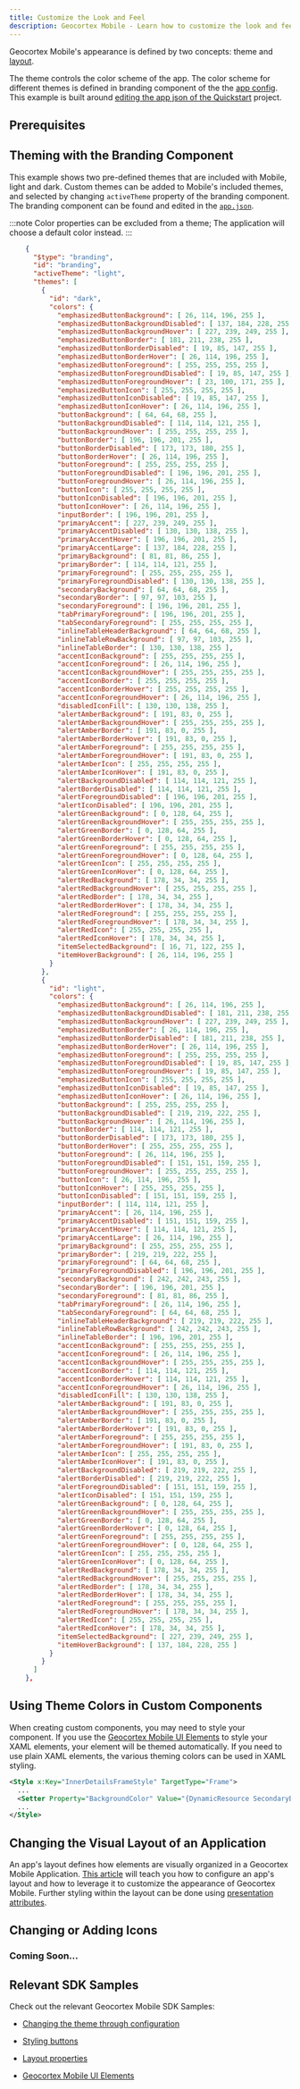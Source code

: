 ```yaml
---
title: Customize the Look and Feel
description: Geocortex Mobile - Learn how to customize the look and feel of your Geocortex Mobile application
---
```



Geocortex Mobile's appearance is defined by two concepts: theme and [layout](concepts-layout.mdx).

The theme controls the color scheme of the app. The color scheme for different themes is defined in branding component of the the [app config](concepts-app-config.mdx). This example is built around [editing the app json of the Quickstart](sdk-edit-layout-app-config.mdx) project.

## Prerequisites

<PrereqsSnippet />

<TweakConfigLayoutSnippet />

## Theming with the Branding Component

This example shows two pre-defined themes that are included with Mobile, light and dark. Custom themes can be added to Mobile's included themes, and selected by changing `activeTheme` property of the branding component.
The branding component can be found and edited in the [`app.json`](sdk-edit-layout-app-config.mdx).

:::note
Color properties can be excluded from a theme; The application will choose a default color instead.
:::

```json
    {
      "$type": "branding",
      "id": "branding",
      "activeTheme": "light",
      "themes": [
        {
          "id": "dark",
          "colors": {
            "emphasizedButtonBackground": [ 26, 114, 196, 255 ],
            "emphasizedButtonBackgroundDisabled": [ 137, 184, 228, 255 ],
            "emphasizedButtonBackgroundHover": [ 227, 239, 249, 255 ],
            "emphasizedButtonBorder": [ 181, 211, 238, 255 ],
            "emphasizedButtonBorderDisabled": [ 19, 85, 147, 255 ],
            "emphasizedButtonBorderHover": [ 26, 114, 196, 255 ],
            "emphasizedButtonForeground": [ 255, 255, 255, 255 ],
            "emphasizedButtonForegroundDisabled": [ 19, 85, 147, 255 ],
            "emphasizedButtonForegroundHover": [ 23, 100, 171, 255 ],
            "emphasizedButtonIcon": [ 255, 255, 255, 255 ],
            "emphasizedButtonIconDisabled": [ 19, 85, 147, 255 ],
            "emphasizedButtonIconHover": [ 26, 114, 196, 255 ],
            "buttonBackground": [ 64, 64, 68, 255 ],
            "buttonBackgroundDisabled": [ 114, 114, 121, 255 ],
            "buttonBackgroundHover": [ 255, 255, 255, 255 ],
            "buttonBorder": [ 196, 196, 201, 255 ],
            "buttonBorderDisabled": [ 173, 173, 180, 255 ],
            "buttonBorderHover": [ 26, 114, 196, 255 ],
            "buttonForeground": [ 255, 255, 255, 255 ],
            "buttonForegroundDisabled": [ 196, 196, 201, 255 ],
            "buttonForegroundHover": [ 26, 114, 196, 255 ],
            "buttonIcon": [ 255, 255, 255, 255 ],
            "buttonIconDisabled": [ 196, 196, 201, 255 ],
            "buttonIconHover": [ 26, 114, 196, 255 ],
            "inputBorder": [ 196, 196, 201, 255 ],
            "primaryAccent": [ 227, 239, 249, 255 ],
            "primaryAccentDisabled": [ 130, 130, 138, 255 ],
            "primaryAccentHover": [ 196, 196, 201, 255 ],
            "primaryAccentLarge": [ 137, 184, 228, 255 ],
            "primaryBackground": [ 81, 81, 86, 255 ],
            "primaryBorder": [ 114, 114, 121, 255 ],
            "primaryForeground": [ 255, 255, 255, 255 ],
            "primaryForegroundDisabled": [ 130, 130, 138, 255 ],
            "secondaryBackground": [ 64, 64, 68, 255 ],
            "secondaryBorder": [ 97, 97, 103, 255 ],
            "secondaryForeground": [ 196, 196, 201, 255 ],
            "tabPrimaryForeground": [ 196, 196, 201, 255 ],
            "tabSecondaryForeground": [ 255, 255, 255, 255 ],
            "inlineTableHeaderBackground": [ 64, 64, 68, 255 ],
            "inlineTableRowBackground": [ 97, 97, 103, 255 ],
            "inlineTableBorder": [ 130, 130, 138, 255 ],
            "accentIconBackground": [ 255, 255, 255, 255 ],
            "accentIconForeground": [ 26, 114, 196, 255 ],
            "accentIconBackgroundHover": [ 255, 255, 255, 255 ],
            "accentIconBorder": [ 255, 255, 255, 255 ],
            "accentIconBorderHover": [ 255, 255, 255, 255 ],
            "accentIconForegroundHover": [ 26, 114, 196, 255 ],
            "disabledIconFill": [ 130, 130, 138, 255 ],
            "alertAmberBackground": [ 191, 83, 0, 255 ],
            "alertAmberBackgroundHover": [ 255, 255, 255, 255 ],
            "alertAmberBorder": [ 191, 83, 0, 255 ],
            "alertAmberBorderHover": [ 191, 83, 0, 255 ],
            "alertAmberForeground": [ 255, 255, 255, 255 ],
            "alertAmberForegroundHover": [ 191, 83, 0, 255 ],
            "alertAmberIcon": [ 255, 255, 255, 255 ],
            "alertAmberIconHover": [ 191, 83, 0, 255 ],
            "alertBackgroundDisabled": [ 114, 114, 121, 255 ],
            "alertBorderDisabled": [ 114, 114, 121, 255 ],
            "alertForegroundDisabled": [ 196, 196, 201, 255 ],
            "alertIconDisabled": [ 196, 196, 201, 255 ],
            "alertGreenBackground": [ 0, 128, 64, 255 ],
            "alertGreenBackgroundHover": [ 255, 255, 255, 255 ],
            "alertGreenBorder": [ 0, 128, 64, 255 ],
            "alertGreenBorderHover": [ 0, 128, 64, 255 ],
            "alertGreenForeground": [ 255, 255, 255, 255 ],
            "alertGreenForegroundHover": [ 0, 128, 64, 255 ],
            "alertGreenIcon": [ 255, 255, 255, 255 ],
            "alertGreenIconHover": [ 0, 128, 64, 255 ],
            "alertRedBackground": [ 178, 34, 34, 255 ],
            "alertRedBackgroundHover": [ 255, 255, 255, 255 ],
            "alertRedBorder": [ 178, 34, 34, 255 ],
            "alertRedBorderHover": [ 178, 34, 34, 255 ],
            "alertRedForeground": [ 255, 255, 255, 255 ],
            "alertRedForegroundHover": [ 178, 34, 34, 255 ],
            "alertRedIcon": [ 255, 255, 255, 255 ],
            "alertRedIconHover": [ 178, 34, 34, 255 ],
            "itemSelectedBackground": [ 16, 71, 122, 255 ],
            "itemHoverBackground": [ 26, 114, 196, 255 ]
          }
        },
        {
          "id": "light",
          "colors": {
            "emphasizedButtonBackground": [ 26, 114, 196, 255 ],
            "emphasizedButtonBackgroundDisabled": [ 181, 211, 238, 255 ],
            "emphasizedButtonBackgroundHover": [ 227, 239, 249, 255 ],
            "emphasizedButtonBorder": [ 26, 114, 196, 255 ],
            "emphasizedButtonBorderDisabled": [ 181, 211, 238, 255 ],
            "emphasizedButtonBorderHover": [ 26, 114, 196, 255 ],
            "emphasizedButtonForeground": [ 255, 255, 255, 255 ],
            "emphasizedButtonForegroundDisabled": [ 19, 85, 147, 255 ],
            "emphasizedButtonForegroundHover": [ 19, 85, 147, 255 ],
            "emphasizedButtonIcon": [ 255, 255, 255, 255 ],
            "emphasizedButtonIconDisabled": [ 19, 85, 147, 255 ],
            "emphasizedButtonIconHover": [ 26, 114, 196, 255 ],
            "buttonBackground": [ 255, 255, 255, 255 ],
            "buttonBackgroundDisabled": [ 219, 219, 222, 255 ],
            "buttonBackgroundHover": [ 26, 114, 196, 255 ],
            "buttonBorder": [ 114, 114, 121, 255 ],
            "buttonBorderDisabled": [ 173, 173, 180, 255 ],
            "buttonBorderHover": [ 255, 255, 255, 255 ],
            "buttonForeground": [ 26, 114, 196, 255 ],
            "buttonForegroundDisabled": [ 151, 151, 159, 255 ],
            "buttonForegroundHover": [ 255, 255, 255, 255 ],
            "buttonIcon": [ 26, 114, 196, 255 ],
            "buttonIconHover": [ 255, 255, 255, 255 ],
            "buttonIconDisabled": [ 151, 151, 159, 255 ],
            "inputBorder": [ 114, 114, 121, 255 ],
            "primaryAccent": [ 26, 114, 196, 255 ],
            "primaryAccentDisabled": [ 151, 151, 159, 255 ],
            "primaryAccentHover": [ 114, 114, 121, 255 ],
            "primaryAccentLarge": [ 26, 114, 196, 255 ],
            "primaryBackground": [ 255, 255, 255, 255 ],
            "primaryBorder": [ 219, 219, 222, 255 ],
            "primaryForeground": [ 64, 64, 68, 255 ],
            "primaryForegroundDisabled": [ 196, 196, 201, 255 ],
            "secondaryBackground": [ 242, 242, 243, 255 ],
            "secondaryBorder": [ 196, 196, 201, 255 ],
            "secondaryForeground": [ 81, 81, 86, 255 ],
            "tabPrimaryForeground": [ 26, 114, 196, 255 ],
            "tabSecondaryForeground": [ 64, 64, 68, 255 ],
            "inlineTableHeaderBackground": [ 219, 219, 222, 255 ],
            "inlineTableRowBackground": [ 242, 242, 243, 255 ],
            "inlineTableBorder": [ 196, 196, 201, 255 ],
            "accentIconBackground": [ 255, 255, 255, 255 ],
            "accentIconForeground": [ 26, 114, 196, 255 ],
            "accentIconBackgroundHover": [ 255, 255, 255, 255 ],
            "accentIconBorder": [ 114, 114, 121, 255 ],
            "accentIconBorderHover": [ 114, 114, 121, 255 ],
            "accentIconForegroundHover": [ 26, 114, 196, 255 ],
            "disabledIconFill": [ 130, 130, 138, 255 ],
            "alertAmberBackground": [ 191, 83, 0, 255 ],
            "alertAmberBackgroundHover": [ 255, 255, 255, 255 ],
            "alertAmberBorder": [ 191, 83, 0, 255 ],
            "alertAmberBorderHover": [ 191, 83, 0, 255 ],
            "alertAmberForeground": [ 255, 255, 255, 255 ],
            "alertAmberForegroundHover": [ 191, 83, 0, 255 ],
            "alertAmberIcon": [ 255, 255, 255, 255 ],
            "alertAmberIconHover": [ 191, 83, 0, 255 ],
            "alertBackgroundDisabled": [ 219, 219, 222, 255 ],
            "alertBorderDisabled": [ 219, 219, 222, 255 ],
            "alertForegroundDisabled": [ 151, 151, 159, 255 ],
            "alertIconDisabled": [ 151, 151, 159, 255 ],
            "alertGreenBackground": [ 0, 128, 64, 255 ],
            "alertGreenBackgroundHover": [ 255, 255, 255, 255 ],
            "alertGreenBorder": [ 0, 128, 64, 255 ],
            "alertGreenBorderHover": [ 0, 128, 64, 255 ],
            "alertGreenForeground": [ 255, 255, 255, 255 ],
            "alertGreenForegroundHover": [ 0, 128, 64, 255 ],
            "alertGreenIcon": [ 255, 255, 255, 255 ],
            "alertGreenIconHover": [ 0, 128, 64, 255 ],
            "alertRedBackground": [ 178, 34, 34, 255 ],
            "alertRedBackgroundHover": [ 255, 255, 255, 255 ],
            "alertRedBorder": [ 178, 34, 34, 255 ],
            "alertRedBorderHover": [ 178, 34, 34, 255 ],
            "alertRedForeground": [ 255, 255, 255, 255 ],
            "alertRedForegroundHover": [ 178, 34, 34, 255 ],
            "alertRedIcon": [ 255, 255, 255, 255 ],
            "alertRedIconHover": [ 178, 34, 34, 255 ],
            "itemSelectedBackground": [ 227, 239, 249, 255 ],
            "itemHoverBackground": [ 137, 184, 228, 255 ]
          }
        }
      ]
    },
```

## Using Theme Colors in Custom Components

When creating custom components, you may need to style your component. If you use the [Geocortex Mobile UI Elements](api-mobile-ui-elements.mdx) to style your XAML elements, your element will be themed automatically. If you need to use plain XAML elements, the various theming colors can be used in XAML styling.

```xml
<Style x:Key="InnerDetailsFrameStyle" TargetType="Frame">
  ...
  <Setter Property="BackgroundColor" Value="{DynamicResource SecondaryBackgroundColor}"></Setter>
  ...
</Style>
```

## Changing the Visual Layout of an Application

An app's layout defines how elements are visually organized in a Geocortex Mobile Application. [This article](concepts-layout.mdx) will teach you how to configure an app's layout and how to leverage it to customize the appearance of Geocortex Mobile. Further styling within the layout can be done using [presentation attributes](api-layout.mdx#presentation-attributes).

## Changing or Adding Icons

### Coming Soon...

<!-- ### Example

TODO: Icons - specific example with the Quickstart? -->

## Relevant SDK Samples

Check out the relevant Geocortex Mobile SDK Samples:

-   [Changing the theme through configuration](https://github.com/geocortex/vertigis-mobile-samples/tree/master/Geocortex.Mobile.Samples/Geocortex.Mobile.Samples/Samples/AppConfiguration/Theme)

-   [Styling buttons](https://github.com/geocortex/vertigis-mobile-samples/tree/master/Geocortex.Mobile.Samples/Geocortex.Mobile.Samples/Samples/Layout/ButtonStyles)

-   [Layout properties](https://github.com/geocortex/vertigis-mobile-samples/tree/master/Geocortex.Mobile.Samples/Geocortex.Mobile.Samples/Samples/Layout/LayoutProperties)

-   [Geocortex Mobile UI Elements](https://github.com/geocortex/vertigis-mobile-samples/tree/master/Geocortex.Mobile.Samples/Geocortex.Mobile.Samples/Samples/Custom/GeocortexMobileElements)
